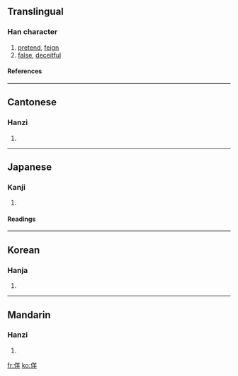 ==Translingual==
===Han character===
{{Han char|rad=人|as=06|sn=8|four=2825<sub>1</sub>|canj=人廿手 (OTQ)}}
# [[pretend]], [[feign]]
# [[false]], [[deceitful]]
====References====
{{Han ref|kx=0100.130|dkj=00552|dj=0212.080|hdz=10153.020|uh=4F6F|ud=20335|bh=A8CB|bd=43211}}
----
==Cantonese==
===Hanzi===
{{yue-hanzi|jyut=|y=yeui4}}
# {{defn|Cantonese}}
----
==Japanese==
===Kanji===
{{ja-kanji|grade=|rs=人06}}
# {{defn|Japanese}} 
====Readings====
{{ja-readings|on=[[よう]] (yō)|kun=[[いつわる]] (itsuwaru)}}
----
==Korean==
===Hanja===
{{ko-hanja|hangeul=양|rv=yang|mr=yang}}
# {{defn|Korean}}
----
==Mandarin==
===Hanzi===
{{cmn-hanzi|pin=[[yáng]] (yang2)|wg=yang<sup>2</sup>}}
# {{defn|Mandarin}}

[[fr:佯]]
[[ko:佯]]